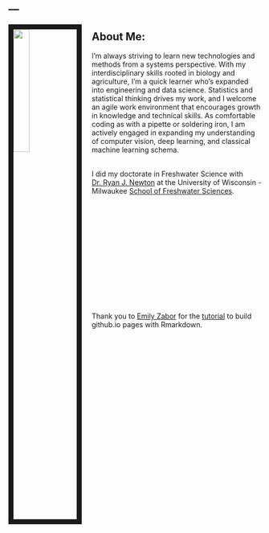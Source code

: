 ---
---

<link rel="stylesheet" href="styles.css" type="text/css">

<img src="images/ryan.jpg" style="width:25%; border:10px solid; margin-right: 20px" align="left">

## About Me:

I'm always striving to learn new technologies and methods from a systems perspective. With my interdisciplinary skills rooted in biology and agriculture, I'm a quick learner who's expanded into engineering and data science. Statistics and statistical thinking drives my work, and I welcome an agile work environment that encourages growth in knowledge and technical skills. As comfortable coding as with a pipette or soldering iron, I am actively engaged in expanding my understanding of computer vision, deep learning, and classical machine learning schema.

<br>
I did my doctorate in Freshwater Science with [Dr. Ryan J. Newton](https://www.newtonlabuwm.org/) at the University of Wisconsin - Milwaukee [School of Freshwater Sciences](https://uwm.edu/freshwater/). 








<br><br><br><br><br><br><br><br> 
<br><br><br><br> 


Thank you to [Emily Zabor](https://www.emilyzabor.com/) for the [tutorial](https://www.emilyzabor.com/tutorials/rmarkdown_websites_tutorial.html) to build github.io pages with Rmarkdown.